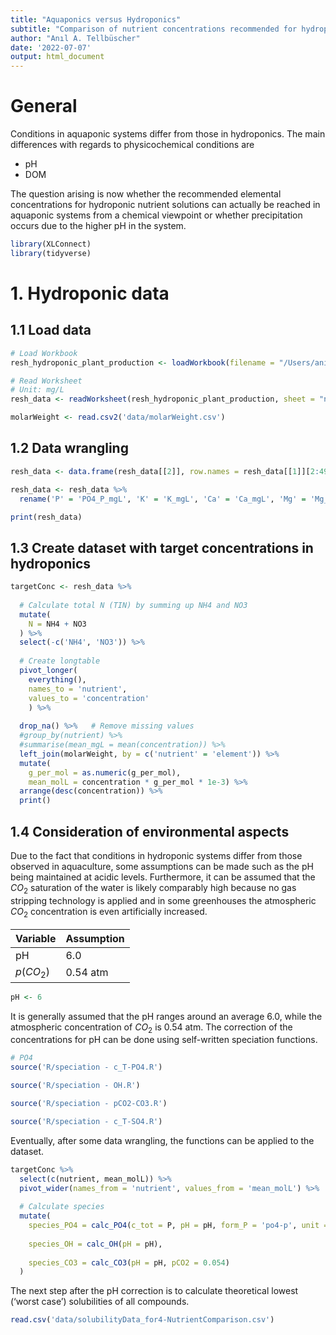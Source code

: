 ```yaml
---
title: "Aquaponics versus Hydroponics"
subtitle: "Comparison of nutrient concentrations recommended for hydroponics with their maximum solubilities under aquaponic conditions"
author: "Anıl A. Tellbüscher"
date: '2022-07-07'
output: html_document
---
```


# General
Conditions in aquaponic systems differ from those in hydroponics. The main differences with regards to physicochemical conditions are

- pH
- DOM


The question arising is now whether the recommended elemental concentrations for hydroponic nutrient solutions can actually be reached in aquaponic systems from a chemical viewpoint or whether precipitation occurs due to the higher pH in the system.




```r
library(XLConnect)
library(tidyverse)
```


# 1. Hydroponic data

## 1.1 Load data
```r
# Load Workbook
resh_hydroponic_plant_production <- loadWorkbook(filename = "/Users/anil/Library/CloudStorage/OneDrive-JihočeskáuniverzitavČeskýchBudějovicích/General/Resh - Hydroponic Plant Production.xlsx")
```



```r
# Read Worksheet
# Unit: mg/L
resh_data <- readWorksheet(resh_hydroponic_plant_production, sheet = "nutrient solutions", region = c('A', 'C2:Q50'))
```



```r
molarWeight <- read.csv2('data/molarWeight.csv')
```



## 1.2 Data wrangling
```r
resh_data <- data.frame(resh_data[[2]], row.names = resh_data[[1]][2:49,1])

resh_data <- resh_data %>% 
  rename('P' = 'PO4_P_mgL', 'K' = 'K_mgL', 'Ca' = 'Ca_mgL', 'Mg' = 'Mg_mgL', 'S' = 'SO4_S_mgL', 'B' = 'B_mgL', 'Fe' = 'Fe_mgL', 'Mn' = 'Mn_mgL', 'Cu' = 'Cu_mgL', 'Zn' = 'Zn_mgL', 'Na' = 'Na_mgL', 'NH4' = 'NH4_N_mgL', 'Mo' = 'Mo_mgL', 'NO3' = 'NO3_N_mgL', 'Cl' = 'Cl_mgL') 

print(resh_data)
```



## 1.3 Create dataset with target concentrations in hydroponics
```r
targetConc <- resh_data %>% 
  
  # Calculate total N (TIN) by summing up NH4 and NO3
  mutate(
    N = NH4 + NO3
  ) %>% 
  select(-c('NH4', 'NO3')) %>% 
  
  # Create longtable
  pivot_longer(
    everything(),
    names_to = 'nutrient',
    values_to = 'concentration'
    ) %>% 
  
  drop_na() %>%   # Remove missing values
  #group_by(nutrient) %>% 
  #summarise(mean_mgL = mean(concentration)) %>% 
  left_join(molarWeight, by = c('nutrient' = 'element')) %>% 
  mutate(
    g_per_mol = as.numeric(g_per_mol),
    mean_molL = concentration * g_per_mol * 1e-3) %>% 
  arrange(desc(concentration)) %>% 
  print()
```  



## 1.4 Consideration of environmental aspects
Due to the fact that conditions in hydroponic systems differ from those observed in aquaculture, some assumptions can be made such as the pH being maintained at acidic levels. Furthermore, it can be assumed that the $CO_{2}$ saturation of the water is likely comparably high because no gas stripping technology is applied and in some greenhouses the atmospheric $CO_{2}$ concentration is even artificially increased.

|Variable   |Assumption|
|-----------|----------|
|pH         |6.0       |
|$p(CO_{2})$|0.54 atm  |

```r
pH <- 6
```


It is generally assumed that the pH ranges around an average 6.0, while the atmospheric concentration of $CO_{2}$ is 0.54 atm. The correction of the concentrations for pH can be done using self-written speciation functions.

```r
# PO4
source('R/speciation - c_T-PO4.R')

source('R/speciation - OH.R')

source('R/speciation - pCO2-CO3.R')

source('R/speciation - c_T-SO4.R')
```



Eventually, after some data wrangling, the functions can be applied to the dataset.

```r
targetConc %>%
  select(c(nutrient, mean_molL)) %>% 
  pivot_wider(names_from = 'nutrient', values_from = 'mean_molL') %>% 
  
  # Calculate species
  mutate(
    species_PO4 = calc_PO4(c_tot = P, pH = pH, form_P = 'po4-p', unit = 'mol'),
    
    species_OH = calc_OH(pH = pH),
    
    species_CO3 = calc_CO3(pH = pH, pCO2 = 0.054)
  )
```



The next step after the pH correction is to calculate theoretical lowest ('worst case') solubilities of all compounds.

```r
read.csv('data/solubilityData_for4-NutrientComparison.csv')
```

